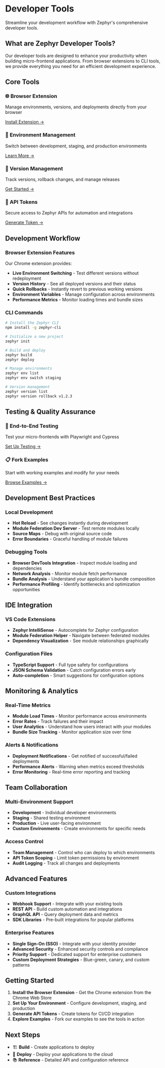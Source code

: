 # Developer Tools

Streamline your development workflow with Zephyr's comprehensive developer tools.

## What are Zephyr Developer Tools?

Our developer tools are designed to enhance your productivity when building micro-frontend applications. From browser extensions to CLI tools, we provide everything you need for an efficient development experience.

## Core Tools

<div className="grid grid-cols-1 gap-4 mt-6">
  <div className="border rounded-lg p-4">
    <h3>🌐 Browser Extension</h3>
    <p>Manage environments, versions, and deployments directly from your browser</p>
    <a href="/how-to/browser-extension" className="text-blue-600">Install Extension →</a>
  </div>
  
  <div className="border rounded-lg p-4">
    <h3>🏢 Environment Management</h3>
    <p>Switch between development, staging, and production environments</p>
    <a href="/how-to/environments" className="text-blue-600">Learn More →</a>
  </div>
  
  <div className="border rounded-lg p-4">
    <h3>🔄 Version Management</h3>
    <p>Track versions, rollback changes, and manage releases</p>
    <a href="/how-to/versioning-tags" className="text-blue-600">Get Started →</a>
  </div>
  
  <div className="border rounded-lg p-4">
    <h3>🔑 API Tokens</h3>
    <p>Secure access to Zephyr APIs for automation and integrations</p>
    <a href="/how-to/api-token" className="text-blue-600">Generate Token →</a>
  </div>
</div>

## Development Workflow

### Browser Extension Features
Our Chrome extension provides:
- **Live Environment Switching** - Test different versions without redeployment
- **Version History** - See all deployed versions and their status
- **Quick Rollbacks** - Instantly revert to previous working versions
- **Environment Variables** - Manage configuration across environments
- **Performance Metrics** - Monitor loading times and bundle sizes

### CLI Commands
```bash
# Install the Zephyr CLI
npm install -g zephyr-cli

# Initialize a new project
zephyr init

# Build and deploy
zephyr build
zephyr deploy

# Manage environments
zephyr env list
zephyr env switch staging

# Version management
zephyr version list
zephyr version rollback v1.2.3
```

## Testing & Quality Assurance

<div className="grid grid-cols-2 gap-4 mt-6">
  <div className="border rounded-lg p-4">
    <h3>🧪 End-to-End Testing</h3>
    <p>Test your micro-frontends with Playwright and Cypress</p>
    <a href="/how-to/end-to-end-testing" className="text-blue-600">Set Up Testing →</a>
  </div>
  
  <div className="border rounded-lg p-4">
    <h3>📋 Fork Examples</h3>
    <p>Start with working examples and modify for your needs</p>
    <a href="/how-to/fork-our-examples" className="text-blue-600">Browse Examples →</a>
  </div>
</div>

## Development Best Practices

### Local Development
- **Hot Reload** - See changes instantly during development
- **Module Federation Dev Server** - Test remote modules locally
- **Source Maps** - Debug with original source code
- **Error Boundaries** - Graceful handling of module failures

### Debugging Tools
- **Browser DevTools Integration** - Inspect module loading and dependencies
- **Network Analysis** - Monitor module fetch performance
- **Bundle Analysis** - Understand your application's bundle composition
- **Performance Profiling** - Identify bottlenecks and optimization opportunities

## IDE Integration

### VS Code Extensions
- **Zephyr IntelliSense** - Autocomplete for Zephyr configuration
- **Module Federation Helper** - Navigate between federated modules
- **Dependency Visualization** - See module relationships graphically

### Configuration Files
- **TypeScript Support** - Full type safety for configurations
- **JSON Schema Validation** - Catch configuration errors early
- **Auto-completion** - Smart suggestions for configuration options

## Monitoring & Analytics

### Real-Time Metrics
- **Module Load Times** - Monitor performance across environments
- **Error Rates** - Track failures and their impact
- **User Analytics** - Understand how users interact with your modules
- **Bundle Size Tracking** - Monitor application size over time

### Alerts & Notifications
- **Deployment Notifications** - Get notified of successful/failed deployments
- **Performance Alerts** - Warning when metrics exceed thresholds
- **Error Monitoring** - Real-time error reporting and tracking

## Team Collaboration

### Multi-Environment Support
- **Development** - Individual developer environments
- **Staging** - Shared testing environment
- **Production** - Live user-facing environment
- **Custom Environments** - Create environments for specific needs

### Access Control
- **Team Management** - Control who can deploy to which environments
- **API Token Scoping** - Limit token permissions by environment
- **Audit Logging** - Track all changes and deployments

## Advanced Features

### Custom Integrations
- **Webhook Support** - Integrate with your existing tools
- **REST API** - Build custom automation and integrations
- **GraphQL API** - Query deployment data and metrics
- **SDK Libraries** - Pre-built integrations for popular platforms

### Enterprise Features
- **Single Sign-On (SSO)** - Integrate with your identity provider
- **Advanced Security** - Enhanced security controls and compliance
- **Priority Support** - Dedicated support for enterprise customers
- **Custom Deployment Strategies** - Blue-green, canary, and custom patterns

## Getting Started

1. **Install the Browser Extension** - Get the Chrome extension from the Chrome Web Store
2. **Set Up Your Environment** - Configure development, staging, and production
3. **Generate API Tokens** - Create tokens for CI/CD integration
4. **Explore Examples** - Fork our examples to see the tools in action

## Next Steps

- 🏗️ **Build** - Create applications to deploy
- 🚀 **Deploy** - Deploy your applications to the cloud
- 📚 **Reference** - Detailed API and configuration reference